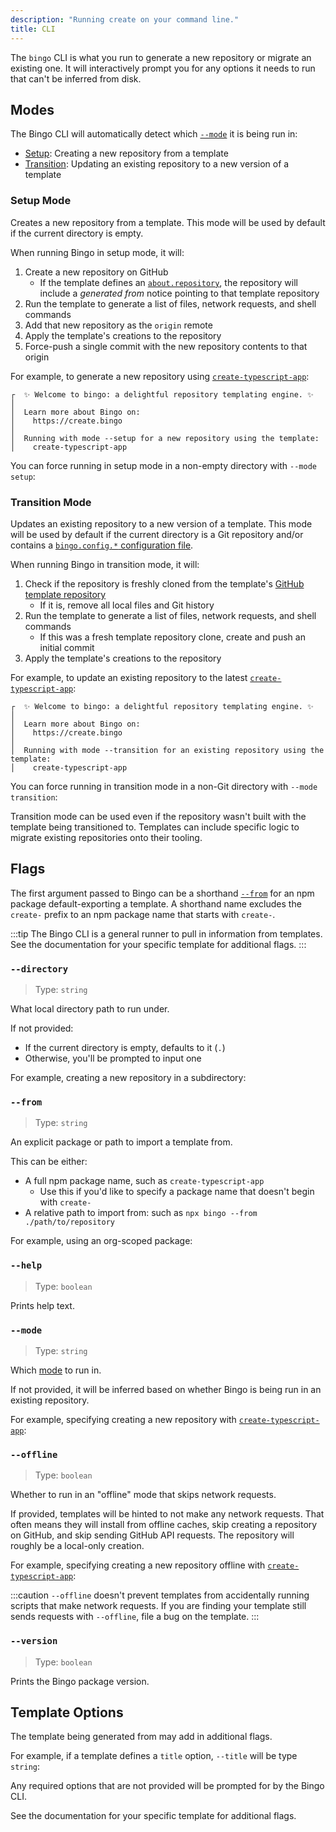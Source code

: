 ```yaml
---
description: "Running create on your command line."
title: CLI
---
```



The `bingo` CLI is what you run to generate a new repository or migrate an existing one.
It will interactively prompt you for any options it needs to run that can't be inferred from disk.

<PackageManagers type="dlx" pkg="bingo" args="typescript-app@beta" />

## Modes

The Bingo CLI will automatically detect which [`--mode`](#--mode) it is being run in:

- [Setup](#setup-mode): Creating a new repository from a template
- [Transition](#transition-mode): Updating an existing repository to a new version of a template

### Setup Mode

Creates a new repository from a template.
This mode will be used by default if the current directory is empty.

When running Bingo in setup mode, it will:

1. Create a new repository on GitHub
   - If the template defines an [`about.repository`](/build/apis/create-template#about), the repository will include a _generated from_ notice pointing to that template repository
2. Run the template to generate a list of files, network requests, and shell commands
3. Add that new repository as the `origin` remote
4. Apply the template's creations to the repository
5. Force-push a single commit with the new repository contents to that origin

For example, to generate a new repository using [`create-typescript-app`](https://github.com/JoshuaKGoldberg/create-typescript-app):

<PackageManagers type="dlx" pkg="bingo" args="typescript-app@beta" />

```plaintext
┌  ✨ Welcome to bingo: a delightful repository templating engine. ✨
│
│  Learn more about Bingo on:
│    https://create.bingo
│
│  Running with mode --setup for a new repository using the template:
│    create-typescript-app
```

You can force running in setup mode in a non-empty directory with `--mode setup`:

<PackageManagers
	type="dlx"
	pkg="bingo"
	args="typescript-app@beta --mode setup"
/>

### Transition Mode

Updates an existing repository to a new version of a template.
This mode will be used by default if the current directory is a Git repository and/or contains a [`bingo.config.*` configuration file](/configuration).

When running Bingo in transition mode, it will:

1. Check if the repository is freshly cloned from the template's [GitHub template repository](https://docs.github.com/en/repositories/creating-and-managing-repositories/creating-a-repository-from-a-template)
   - If it is, remove all local files and Git history
2. Run the template to generate a list of files, network requests, and shell commands
   - If this was a fresh template repository clone, create and push an initial commit
3. Apply the template's creations to the repository

For example, to update an existing repository to the latest [`create-typescript-app`](https://github.com/JoshuaKGoldberg/create-typescript-app):

<PackageManagers type="dlx" pkg="bingo" args="typescript-app@beta" />

```plaintext
┌  ✨ Welcome to bingo: a delightful repository templating engine. ✨
│
│  Learn more about Bingo on:
│    https://create.bingo
│
│  Running with mode --transition for an existing repository using the template:
│    create-typescript-app
```

You can force running in transition mode in a non-Git directory with `--mode transition`:

<PackageManagers
	type="dlx"
	pkg="bingo"
	args="typescript-app@beta --mode transition"
/>

Transition mode can be used even if the repository wasn't built with the template being transitioned to.
Templates can include specific logic to migrate existing repositories onto their tooling.

## Flags

The first argument passed to Bingo can be a shorthand [`--from`](#--from) for an npm package default-exporting a template.
A shorthand name excludes the `create-` prefix to an npm package name that starts with `create-`.

:::tip
The Bingo CLI is a general runner to pull in information from templates.
See the documentation for your specific template for additional flags.
:::

### `--directory`

> Type: `string`

What local directory path to run under.

If not provided:

- If the current directory is empty, defaults to it (`.`)
- Otherwise, you'll be prompted to input one

For example, creating a new repository in a subdirectory:

<PackageManagers
	type="dlx"
	pkg="bingo"
	args="typescript-app@beta --directory my-fancy-project"
/>

### `--from`

> Type: `string`

An explicit package or path to import a template from.

This can be either:

- A full npm package name, such as `create-typescript-app`
  - Use this if you'd like to specify a package name that doesn't begin with `create-`
- A relative path to import from: such as `npx bingo --from ./path/to/repository`

For example, using an org-scoped package:

<PackageManagers
	type="dlx"
	pkg="bingo"
	args="--from @joshuakgoldberg/my-fancy-template"
/>

### `--help`

> Type: `boolean`

Prints help text.

<PackageManagers type="dlx" pkg="bingo" args="--help" />

### `--mode`

> Type: `string`

Which [mode](#modes) to run in.

If not provided, it will be inferred based on whether Bingo is being run in an existing repository.

For example, specifying creating a new repository with [`create-typescript-app`](https://github.com/JoshuaKGoldberg/create-typescript-app):

<PackageManagers
	type="dlx"
	pkg="bingo"
	args="typescript-app@beta --mode setup"
/>

### `--offline`

> Type: `boolean`

Whether to run in an "offline" mode that skips network requests.

If provided, templates will be hinted to not make any network requests.
That often means they will install from offline caches, skip creating a repository on GitHub, and skip sending GitHub API requests.
The repository will roughly be a local-only creation.

For example, specifying creating a new repository offline with [`create-typescript-app`](https://github.com/JoshuaKGoldberg/create-typescript-app):

<PackageManagers type="dlx" pkg="bingo" args="typescript-app@beta --offline" />

:::caution
`--offline` doesn't prevent templates from accidentally running scripts that make network requests.
If you are finding your template still sends requests with `--offline`, file a bug on the template.
:::

### `--version`

> Type: `boolean`

Prints the Bingo package version.

<PackageManagers type="dlx" pkg="bingo" args="--version" />

## Template Options

The template being generated from may add in additional flags.

For example, if a template defines a `title` option, `--title` will be type `string`:

<PackageManagers
	type="dlx"
	pkg="bingo"
	args="typescript-app@beta --title 'My New App'"
/>

Any required options that are not provided will be prompted for by the Bingo CLI.

See the documentation for your specific template for additional flags.
